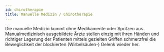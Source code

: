 ---
id: chirotherapie
title: Manuelle Medizin / Chirotherapie
---

Die manuelle Medizin kommt ohne Medikamente oder Spritzen aus.
Manualmedizinisch ausgebildete Ärzte stellen einzig mit ihren Händen und richtiger Lagerung der Patienten mittels gezielten Griffen schmerzfrei die Beweglichkeit der blockierten (Wirbelsäulen-) Gelenk wieder her.
